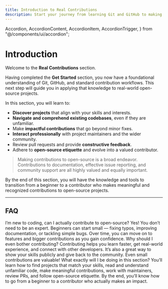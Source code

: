 ```yaml
---
title: Introduction to Real Contributions
description: Start your journey from learning Git and GitHub to making meaningful open-source contributions. Understand how to find projects, interact with communities, and contribute effectively.
---
```


  Accordion,
  AccordionContent,
  AccordionItem,
  AccordionTrigger,
} from "@/components/ui/accordion";

# Introduction

Welcome to the **Real Contributions** section.

Having completed the **Get Started** section, you now have a foundational understanding of Git, GitHub, and standard contribution workflows. This next step will guide you in applying that knowledge to real-world open-source projects.

In this section, you will learn to:

- **Discover projects** that align with your skills and interests.
- **Navigate and comprehend existing codebases**, even if they are unfamiliar.
- Make **impactful contributions** that go beyond minor fixes.
- **Interact professionally** with project maintainers and the wider community.
- Review pull requests and provide **constructive feedback**.
- Adhere to **open-source etiquette** and evolve into a valued contributor.

> Making contributions to open-source is a broad endeavor. Contributions to documentation, effective issue reporting, and community support are all highly valued and equally important.

By the end of this section, you will have the knowledge and tools to transition from a beginner to a contributor who makes meaningful and recognized contributions to open-source projects.

---

## FAQ

<Accordion type="single" collapsible>
  <AccordionItem value="q1">
    <AccordionTrigger>I’m new to coding, can I actually contribute to open-source?</AccordionTrigger>
    <AccordionContent>
        Yes! You don’t need to be an expert. Beginners can start small — fixing typos, improving documentation, or tackling simple bugs. Over time, you can move on to features and bigger contributions as you gain confidence.
    </AccordionContent>
  </AccordionItem>

<AccordionItem value="q2">
  <AccordionTrigger>Why should I even bother contributing?</AccordionTrigger>
  <AccordionContent>
    Contributing helps you learn faster, get real-world experience, and connect
    with other developers. It’s also a great way to show your skills publicly
    and give back to the community. Even small contributions are valuable!
  </AccordionContent>
</AccordionItem>

  <AccordionItem value="q3">
    <AccordionTrigger>What exactly will I be doing in this section?</AccordionTrigger>
    <AccordionContent>
        You’ll learn how to find projects that match your skills, read and understand unfamiliar code, make meaningful contributions, work with maintainers, review PRs, and follow open-source etiquette. By the end, you’ll know how to go from a beginner to a contributor who actually makes an impact.
    </AccordionContent>
  </AccordionItem>
</Accordion>
